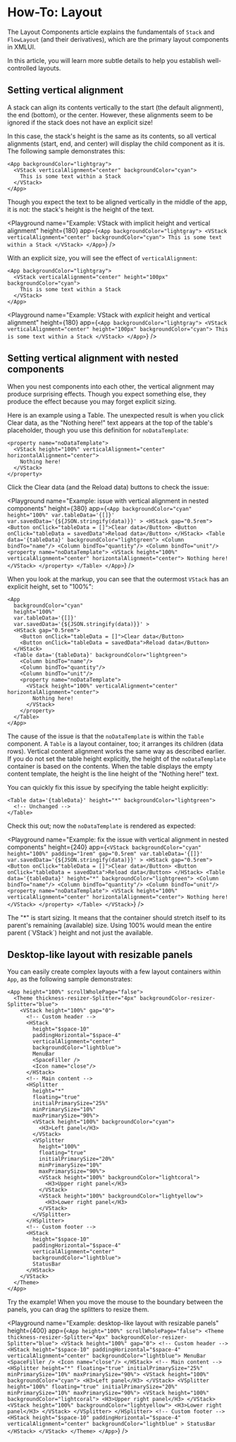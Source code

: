 
# How-To: Layout

The <SmartLink href={LAYOUT_COMPONENTS}>Layout Components</SmartLink> article explains the fundamentals of `Stack` and `FlowLayout` (and their derivatives), which are the primary layout components in XMLUI.

In this article, you will learn more subtle details to help you establish well-controlled layouts.

## Setting vertical alignment

<Callout type="info" emoji="💡">
A stack can align its contents vertically to the start (the default alignment), the end (bottom), or the center.
However, these alignments seem to be ignored if the stack does not have an explicit size!
</Callout>

In this case, the stack's height is the same as its contents, so all vertical alignments (start, end, and center) will display the child component as it is. The following sample demonstrates this:

```ueml copy /verticalAlignment="center"/
<App backgroundColor="lightgray">
  <VStack verticalAlignment="center" backgroundColor="cyan">
    This is some text within a Stack
  </VStack>
</App>
```

Though you expect the text to be aligned vertically in the middle of the app, it is not: the stack's height is the height of the text.

<Playground
  name="Example: VStack with implicit height and vertical alignment"
  height={180}
  app={`
    <App backgroundColor="lightgray">
      <VStack verticalAlignment="center" backgroundColor="cyan">
        This is some text within a Stack
      </VStack>
    </App>
  `}
/>

With an explicit size, you will see the effect of `verticalAlignment`:

```ueml copy /height="100px"/
<App backgroundColor="lightgray">
  <VStack verticalAlignment="center" height="100px" backgroundColor="cyan">
    This is some text within a Stack
  </VStack>
</App>
```

<Playground
  name="Example: VStack with *explicit* height and vertical alignment"
  height={180}
  app={`
    <App backgroundColor="lightgray">
      <VStack verticalAlignment="center" height="100px" backgroundColor="cyan">
        This is some text within a Stack
      </VStack>
    </App>
  `}
/>

## Setting vertical alignment with nested components

<Callout type="info" emoji="💡">
When you nest components into each other, the vertical alignment may produce surprising effects. Though you expect something else, they produce the effect because you may forget explicit sizing.
</Callout>

Here is an example using a Table. The unexpected result is when you click Clear data, as the "Nothing here!" text appears at the top of the table's placeholder, though you use this definition for `noDataTemplate`:

```ueml copy /height="100%"/ /verticalAlignment="center"/
<property name="noDataTemplate">
  <VStack height="100%" verticalAlignment="center" horizontalAlignment="center">
    Nothing here!
  </VStack>
</property>
```

Click the Clear data (and the Reload data) buttons to check the issue:

<Playground
  name="Example: issue with vertical alignment in nested components"
  height={380}
  app={`
    <App
      backgroundColor="cyan"
      height="100%"
      var.tableData='{[]}'
      var.savedData='{${JSON.stringify(data)}}'
    >
      <HStack gap="0.5rem">
        <Button onClick="tableData = []">Clear data</Button>
        <Button onClick="tableData = savedData">Reload data</Button>
      </HStack>
      <Table data='{tableData}' backgroundColor="lightgreen">
        <Column bindTo="name"/>
        <Column bindTo="quantity"/>
        <Column bindTo="unit"/>
        <property name="noDataTemplate">
          <VStack height="100%" verticalAlignment="center" horizontalAlignment="center">
            Nothing here!
          </VStack>
        </property>
      </Table>
    </App>
  `}
/>

When you look at the markup, you can see that the outermost `VStack` has an explicit height, set to "100%":

```ueml copy /height="100%"/
<App
  backgroundColor="cyan"
  height="100%"
  var.tableData='{[]}'
  var.savedData='{${JSON.stringify(data)}}' >
  <HStack gap="0.5rem">
    <Button onClick="tableData = []">Clear data</Button>
    <Button onClick="tableData = savedData">Reload data</Button>
  </HStack>
  <Table data='{tableData}' backgroundColor="lightgreen">
    <Column bindTo="name"/>
    <Column bindTo="quantity"/>
    <Column bindTo="unit"/>
    <property name="noDataTemplate">
      <VStack height="100%" verticalAlignment="center" horizontalAlignment="center">
        Nothing here!
      </VStack>
    </property>
  </Table>
</App>
```

The cause of the issue is that the `noDataTemplate` is within the `Table` component. A `Table` is a layout container, too; it arranges its children (data rows). Vertical content alignment works the same way as described earlier. If you do not set the table height explicitly, the height of the `noDataTemplate` container is based on the contents. When the table displays the empty content template, the height is the line height of the "Nothing here!" text.

You can quickly fix this issue by specifying the table height explicitly:

```ueml /height="*"/
<Table data='{tableData}' height="*" backgroundColor="lightgreen">
  <!-- Unchanged -->
</Table>
```

Check this out; now the `noDataTemplate` is rendered as expected:

<Playground
  name="Example: fix the issue with vertical alignment in nested components"
  height={240}
  app={`
    <VStack
      backgroundColor="cyan"
      height="100%"
      padding="1rem"
      gap="0.5rem"
      var.tableData='{[]}'
      var.savedData='{${JSON.stringify(data)}}'
    >
      <HStack gap="0.5rem">
        <Button onClick="tableData = []">Clear data</Button>
        <Button onClick="tableData = savedData">Reload data</Button>
      </HStack>
      <Table data='{tableData}' height="*" backgroundColor="lightgreen">
        <Column bindTo="name"/>
        <Column bindTo="quantity"/>
        <Column bindTo="unit"/>
        <property name="noDataTemplate">
          <VStack height="100%" verticalAlignment="center" horizontalAlignment="center">
            Nothing here!
          </VStack>
        </property>
      </Table>
    </VStack>
  `}
/>

<Callout type="info" emoji="📔">
The "*" is start sizing. It means that the container should stretch itself to its parent's remaining (available) size. Using 100% would mean the entire parent (`VStack`) height and not just the available.
</Callout>

## Desktop-like layout with resizable panels

You can easily create complex layouts with a few layout containers within `App`, as the following sample demonstrates:

```ueml copy
<App height="100%" scrollWholePage="false">
  <Theme thickness-resizer-Splitter="4px" backgroundColor-resizer-Splitter="blue">
    <VStack height="100%" gap="0">
      <!-- Custom header -->
      <HStack
        height="$space-10"
        paddingHorizontal="$space-4"
        verticalAlignment="center"
        backgroundColor="lightblue">
        MenuBar
        <SpaceFiller />
        <Icon name="close"/>
      </HStack>
      <!-- Main content -->
      <HSplitter
        height="*"
        floating="true"
        initialPrimarySize="25%"
        minPrimarySize="10%"
        maxPrimarySize="90%">
        <VStack height="100%" backgroundColor="cyan">
          <H3>Left panel</H3>
        </VStack>
        <VSplitter
          height="100%"
          floating="true"
          initialPrimarySize="20%"
          minPrimarySize="10%"
          maxPrimarySize="90%">
          <VStack height="100%" backgroundColor="lightcoral">
            <H3>Upper right panel</H3>
          </VStack>
          <VStack height="100%" backgroundColor="lightyellow">
            <H3>Lower right panel</H3>
          </VStack>
        </VSplitter>
      </HSplitter>
      <!-- Custom footer -->
      <HStack
        height="$space-10"
        paddingHorizontal="$space-4"
        verticalAlignment="center"
        backgroundColor="lightblue">
        StatusBar
      </HStack>
    </VStack>
  </Theme>
</App>
```

Try the example! When you move the mouse to the boundary between the panels, you can drag the splitters to resize them.

<Playground
  name="Example: desktop-like layout with resizable panels"
  height={400}
  app={`
    <App height="100%" scrollWholePage="false">
      <Theme thickness-resizer-Splitter="4px" backgroundColor-resizer-Splitter="blue">
        <VStack height="100%" gap="0">
          <!-- Custom header -->
          <HStack
            height="$space-10"
            paddingHorizontal="$space-4"
            verticalAlignment="center"
            backgroundColor="lightblue">
            MenuBar
            <SpaceFiller />
            <Icon name="close"/>
          </HStack>
          <!-- Main content -->
          <HSplitter
            height="*"
            floating="true"
            initialPrimarySize="25%"
            minPrimarySize="10%"
            maxPrimarySize="90%">
            <VStack height="100%" backgroundColor="cyan">
              <H3>Left panel</H3>
            </VStack>
            <VSplitter
              height="100%"
              floating="true"
              initialPrimarySize="20%"
              minPrimarySize="10%"
              maxPrimarySize="90%">
              <VStack height="100%" backgroundColor="lightcoral">
                <H3>Upper right panel</H3>
              </VStack>
              <VStack height="100%" backgroundColor="lightyellow">
                <H3>Lower right panel</H3>
              </VStack>
            </VSplitter>
          </HSplitter>
          <!-- Custom footer -->
          <HStack
            height="$space-10"
            paddingHorizontal="$space-4"
            verticalAlignment="center"
            backgroundColor="lightblue"
          >
            StatusBar
          </HStack>
        </VStack>
      </Theme>
    </App>
  `}
/>

